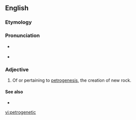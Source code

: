 ==English==


===Etymology===

{{prefix|petro|genetic}}

===Pronunciation===

* {{a|US}} {{IPA|pɛtɹoʊdʒəˈnɛtɪk}}
*{{rhymes|ɛtɪk}}

===Adjective===
{{en-adj|-}}

# {{context|geology}} Of or pertaining to [[petrogenesis]], the creation of new rock.

====See also====
*{{pedialite|petrogenesis}}

[[vi:petrogenetic]]